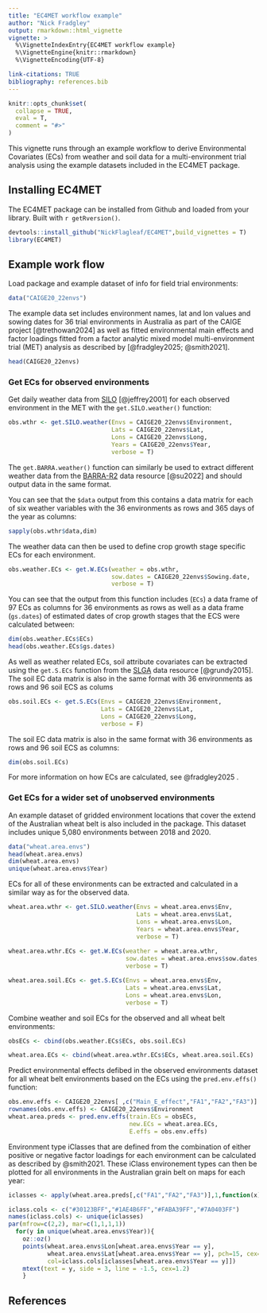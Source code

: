 ```yaml
---
title: "EC4MET workflow example"
author: "Nick Fradgley"
output: rmarkdown::html_vignette
vignette: >
  %\VignetteIndexEntry{EC4MET workflow example}
  %\VignetteEngine{knitr::rmarkdown}
  %\VignetteEncoding{UTF-8}

link-citations: TRUE
bibliography: references.bib
---
```


```r
knitr::opts_chunk$set(
  collapse = TRUE,
  eval = T,
  comment = "#>"
)
```

This vignette runs through an example workflow to derive Environmental Covariates (ECs) from weather and soil data for a multi-environment trial analysis using the example datasets included in the EC4MET package.

## Installing EC4MET

The EC4MET package can be installed from Github and loaded from your library. Built with `r getRversion()`.

```r
devtools::install_github("NickFlagleaf/EC4MET",build_vignettes = T)
library(EC4MET)
```

## Example work flow

Load package and example dataset of info for field trial environments:

```r
data("CAIGE20_22envs")
```

The example data set includes environment names, lat and lon values and sowing dates for 36 trial environments in Australia as part of the CAIGE project [@trethowan2024] as well as fitted environmental main effects and factor loadings fitted from a factor analytic mixed model multi-environment trial (MET) analysis as described by [@fradgley2025; @smith2021].

```r
head(CAIGE20_22envs)
```

### Get ECs for observed environments

Get daily weather data from [SILO](https://www.longpaddock.qld.gov.au/silo/) [@jeffrey2001] for each observed environment in the MET with the `get.SILO.weather()` function:

```r
obs.wthr <- get.SILO.weather(Envs = CAIGE20_22envs$Environment,
                             Lats = CAIGE20_22envs$Lat,
                             Lons = CAIGE20_22envs$Long,
                             Years = CAIGE20_22envs$Year,
                             verbose = T)
```

The `get.BARRA.weather()` function can similarly be used to extract different weather data from the [BARRA-R2](https://opus.nci.org.au/spaces/NDP/pages/264241166/BOM+BARRA2+ob53) data resource [@su2022] and should output data in the same format.

You can see that the `$data` output from this contains a data matrix for each of six weather variables with the 36 environments as rows and 365 days of the year as columns:

```r
sapply(obs.wthr$data,dim)
```

The weather data can then be used to define crop growth stage specific ECs for each environment.

```r
obs.weather.ECs <- get.W.ECs(weather = obs.wthr,
                             sow.dates = CAIGE20_22envs$Sowing.date,
                             verbose = T)
```

You can see that the output from this function includes (`ECs`) a data frame of 97 ECs as columns for 36 environments as rows as well as a data frame (`gs.dates`) of estimated dates of crop growth stages that the ECS were calculated between:

```r
dim(obs.weather.ECs$ECs)
head(obs.weather.ECs$gs.dates)
```

As well as weather related ECs, soil attribute covariates can be extracted using the `get.S.ECs` function from the [SLGA](https://www.clw.csiro.au/aclep/soilandlandscapegrid/GetData-R_package.html) data resource [@grundy2015]. The soil EC data matrix is also in the same format with 36 environments as rows and 96 soil ECS as colums

```r
obs.soil.ECs <- get.S.ECs(Envs = CAIGE20_22envs$Environment,
                          Lats = CAIGE20_22envs$Lat,
                          Lons = CAIGE20_22envs$Long,
                          verbose = F)
```

The soil EC data matrix is also in the same format with 36 environments as rows and 96 soil ECS as columns:

```r
dim(obs.soil.ECs)
```

For more information on how ECs are calculated, see @fradgley2025 .

### Get ECs for a wider set of unobserved environments

An example dataset of gridded environment locations that cover the extend of the Australian wheat belt is also included in the package. This dataset includes unique 5,080 environments between 2018 and 2020.

```r
data("wheat.area.envs")
head(wheat.area.envs)
dim(wheat.area.envs)
unique(wheat.area.envs$Year)
```

ECs for all of these environments can be extracted and calculated in a similar way as for the observed data.

```r
wheat.area.wthr <- get.SILO.weather(Envs = wheat.area.envs$Env,
                                    Lats = wheat.area.envs$Lat,
                                    Lons = wheat.area.envs$Lon,
                                    Years = wheat.area.envs$Year,
                                    verbose = T)
                                  
wheat.area.wthr.ECs <- get.W.ECs(weather = wheat.area.wthr,
                                 sow.dates = wheat.area.envs$sow.dates,
                                 verbose = T)

wheat.area.soil.ECs <- get.S.ECs(Envs = wheat.area.envs$Env,
                                 Lats = wheat.area.envs$Lat,
                                 Lons = wheat.area.envs$Lon,
                                 verbose = T)
```

Combine weather and soil ECs for the observed and all wheat belt environments:

```r
obsECs <- cbind(obs.weather.ECs$ECs, obs.soil.ECs)

wheat.area.ECs <- cbind(wheat.area.wthr.ECs$ECs, wheat.area.soil.ECs)
```

Predict environmental effects defibed in the observed environments dataset for all wheat belt environments based on the ECs using the `pred.env.effs()` function:

```r
obs.env.effs <- CAIGE20_22envs[ ,c("Main_E_effect","FA1","FA2","FA3")]
rownames(obs.env.effs) <- CAIGE20_22envs$Environment
wheat.area.preds <- pred.env.effs(train.ECs = obsECs,
                                  new.ECs = wheat.area.ECs,
                                  E.effs = obs.env.effs)
```

Environment type iClasses that are defined from the combination of either positive or negative factor loadings for each environment can be calculated as described by @smith2021. These iClass environement types can then be plotted for all environments in the Australian grain belt on maps for each year:

```r
iclasses <- apply(wheat.area.preds[,c("FA1","FA2","FA3")],1,function(x) paste(ifelse(x > 0, "p", "n"), collapse = ""))

iclass.cols <- c("#30123BFF","#1AE4B6FF","#FABA39FF","#7A0403FF")
names(iclass.cols) <- unique(iclasses)
par(mfrow=c(2,2), mar=c(1,1,1,1))
  for(y in unique(wheat.area.envs$Year)){
    oz::oz()
    points(wheat.area.envs$Lon[wheat.area.envs$Year == y],
           wheat.area.envs$Lat[wheat.area.envs$Year == y], pch=15, cex=.5,
           col=iclass.cols[iclasses[wheat.area.envs$Year == y]])
    mtext(text = y, side = 3, line = -1.5, cex=1.2)
    }
```

## References

